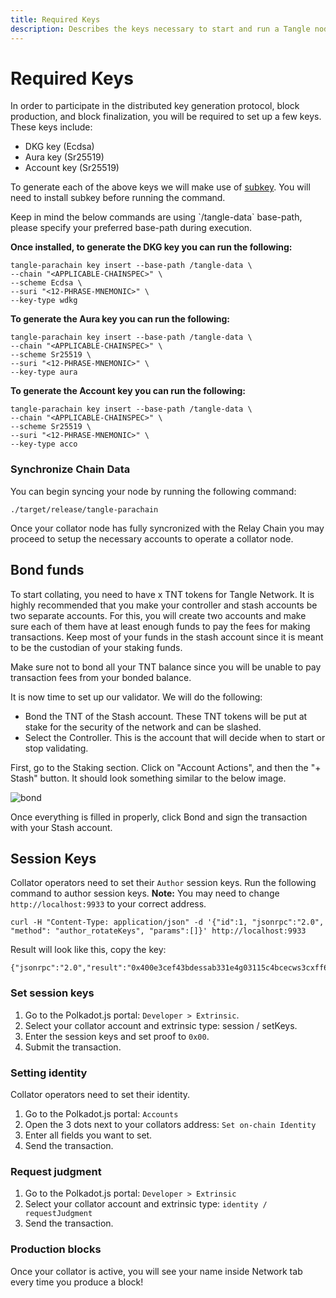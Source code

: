 ```yaml
---
title: Required Keys
description: Describes the keys necessary to start and run a Tangle node.
---
```



# Required Keys

In order to participate in the distributed key generation protocol, block production, and block finalization, you will be required to set up a few keys. These keys
include:

- DKG key (Ecdsa)
- Aura key (Sr25519)
- Account key (Sr25519)

To generate each of the above keys we will make use of [subkey](https://docs.substrate.io/reference/command-line-tools/subkey/). You will need to install
subkey before running the command.

<Callout type="info">
  Keep in mind the below commands are using `/tangle-data` base-path, please specify your preferred base-path during execution.
</Callout>

**Once installed, to generate the DKG key you can run the following:**

```
tangle-parachain key insert --base-path /tangle-data \
--chain "<APPLICABLE-CHAINSPEC>" \
--scheme Ecdsa \
--suri "<12-PHRASE-MNEMONIC>" \
--key-type wdkg
```

**To generate the Aura key you can run the following:**

```
tangle-parachain key insert --base-path /tangle-data \
--chain "<APPLICABLE-CHAINSPEC>" \
--scheme Sr25519 \
--suri "<12-PHRASE-MNEMONIC>" \
--key-type aura
```

**To generate the Account key you can run the following:**

```
tangle-parachain key insert --base-path /tangle-data \
--chain "<APPLICABLE-CHAINSPEC>" \
--scheme Sr25519 \
--suri "<12-PHRASE-MNEMONIC>" \
--key-type acco
```

### Synchronize Chain Data

You can begin syncing your node by running the following command:

```
./target/release/tangle-parachain
```

Once your collator node has fully syncronized with the Relay Chain you may proceed to setup the
necessary accounts to operate a collator node.

## Bond funds

To start collating, you need to have x TNT tokens for Tangle Network. It is highly recommended that you make your controller
and stash accounts be two separate accounts. For this, you will create two accounts and make sure each of them have at least
enough funds to pay the fees for making transactions. Keep most of your funds in the stash account since it is meant to be
the custodian of your staking funds.

Make sure not to bond all your TNT balance since you will be unable to pay transaction fees from your bonded balance.

It is now time to set up our validator. We will do the following:

- Bond the TNT of the Stash account. These TNT tokens will be put at stake for the security of the network and can be slashed.
- Select the Controller. This is the account that will decide when to start or stop validating.

First, go to the Staking section. Click on "Account Actions", and then the "+ Stash" button. It should look something
similar to the below image.

![bond](../../../../components/images/bond.png)

Once everything is filled in properly, click Bond and sign the transaction with your Stash account.

## Session Keys

Collator operators need to set their `Author` session keys. Run the following command to author session keys.
**Note:** You may need to change `http://localhost:9933` to your correct address.

```
curl -H "Content-Type: application/json" -d '{"id":1, "jsonrpc":"2.0", "method": "author_rotateKeys", "params":[]}' http://localhost:9933
```

Result will look like this, copy the key:

```
{"jsonrpc":"2.0","result":"0x400e3cef43bdessab331e4g03115c4bcecws3cxff608fa3b8sh6b07y369386570","id":1}
```

### Set session keys

1. Go to the Polkadot.js portal: `Developer > Extrinsic`.
2. Select your collator account and extrinsic type: session / setKeys.
3. Enter the session keys and set proof to `0x00`.
4. Submit the transaction.

### Setting identity

Collator operators need to set their identity.

1. Go to the Polkadot.js portal: `Accounts`
2. Open the 3 dots next to your collators address: `Set on-chain Identity`
3. Enter all fields you want to set.
4. Send the transaction.

### Request judgment

1. Go to the Polkadot.js portal: `Developer > Extrinsic`
2. Select your collator account and extrinsic type: `identity / requestJudgment`
3. Send the transaction.

### Production blocks

Once your collator is active, you will see your name inside Network tab every time you produce a block!

